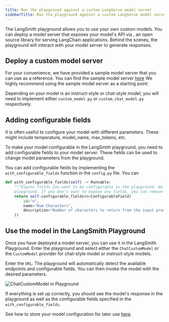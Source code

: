 ```yaml
---
title: Run the playground against a custom LangServe model server
sidebarTitle: Run the playground against a custom LangServe model server
---
```


The LangSmith playground allows you to use your own custom models. You can deploy a model server that exposes your model's API via , an open source library for serving LangChain applications. Behind the scenes, the playground will interact with your model server to generate responses.

## Deploy a custom model server

For your convenience, we have provided a sample model server that you can use as a reference. You can find the sample model server [here](https://github.com/langchain-ai/langsmith-model-server) We highly recommend using the sample model server as a starting point.

Depending on your model is an instruct-style or chat-style model, you will need to implement either `custom_model.py` or `custom_chat_model.py` respectively.

## Adding configurable fields

It is often useful to configure your model with different parameters. These might include temperature, model\_name, max\_tokens, etc.

To make your model configurable in the LangSmith playground, you need to add configurable fields to your model server. These fields can be used to change model parameters from the playground.

You can add configurable fields by implementing the `with_configurable_fields` function in the `config.py` file. You can

```python
def with_configurable_fields(self) -> Runnable:
    """Expose fields you want to be configurable in the playground. We will automatically expose these to the
    playground. If you don't want to expose any fields, you can remove this method."""
    return self.configurable_fields(n=ConfigurableField(
        id="n",
        name="Num Characters",
        description="Number of characters to return from the input prompt.",
    ))
```

## Use the model in the LangSmith Playground

Once you have deployed a model server, you can use it in the LangSmith Playground. Enter the playground and select either the `ChatCustomModel` or the `CustomModel` provider for chat-style model or instruct-style models.

Enter the `URL`. The playground will automatically detect the available endpoints and configurable fields. You can then invoke the model with the desired parameters.

![ChatCustomModel in Playground](images/playground-custom-model.png)

If everything is set up correctly, you should see the model's response in the playground as well as the configurable fields specified in the `with_configurable_fields`.

See how to store your model configuration for later use [here](/langsmith/managing-model-configurations).
